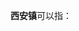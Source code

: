 '''西安镇'''可以指：
{{PRC admin/disambig|21/11/21/108/000|43/07/25/112/000|64/05/22/103/000}}
{{disambig|cat=三字中国镇名消歧义}}